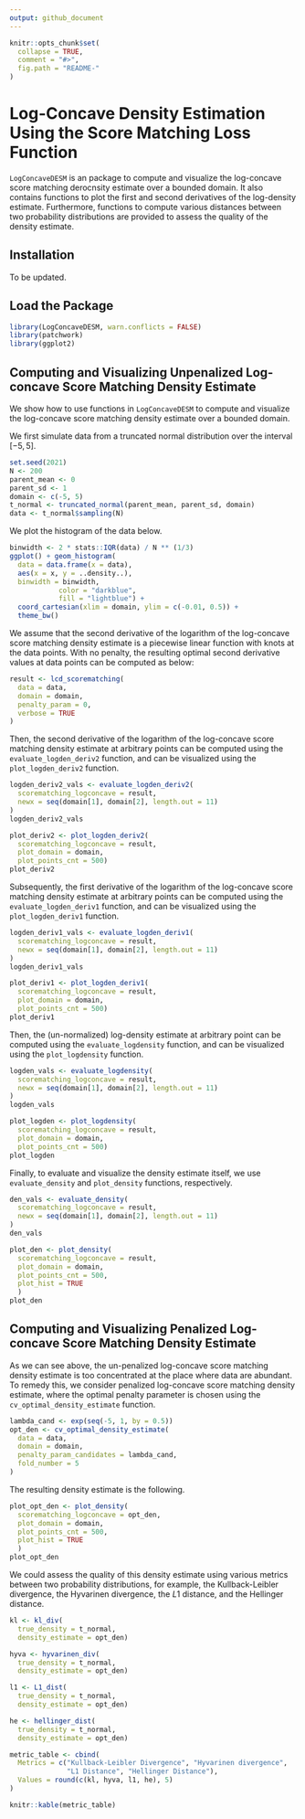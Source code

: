 ```yaml
---
output: github_document
---
```


<!-- README.md is generated from README.Rmd. Please edit that file -->

```r
knitr::opts_chunk$set(
  collapse = TRUE,
  comment = "#>",
  fig.path = "README-"
)
```

# Log-Concave Density Estimation Using the Score Matching Loss Function

`LogConcaveDESM` is an \code{R} package to compute and
visualize the log-concave score matching derocnsity estimate over a bounded domain.
It also contains functions to plot the first and second derivatives of the log-density estimate.
Furthermore, functions to compute various distances between two probability distributions
are provided to assess the quality of the density estimate.

## Installation

To be updated. 

## Load the Package 

```r
library(LogConcaveDESM, warn.conflicts = FALSE)
library(patchwork)
library(ggplot2)
```

## Computing and Visualizing Unpenalized Log-concave Score Matching Density Estimate

We show how to use functions in `LogConcaveDESM` to compute and visualize the log-concave 
score matching density estimate over a bounded domain. 

We first simulate data from a truncated normal distribution over the interval $[-5, 5]$. 

```r
set.seed(2021)
N <- 200
parent_mean <- 0
parent_sd <- 1
domain <- c(-5, 5)
t_normal <- truncated_normal(parent_mean, parent_sd, domain)
data <- t_normal$sampling(N)
```

We plot the histogram of the data below. 

```r
binwidth <- 2 * stats::IQR(data) / N ** (1/3)
ggplot() + geom_histogram(
  data = data.frame(x = data), 
  aes(x = x, y = ..density..), 
  binwidth = binwidth,
            color = "darkblue",
            fill = "lightblue") + 
  coord_cartesian(xlim = domain, ylim = c(-0.01, 0.5)) + 
  theme_bw()
```

We assume that the second derivative of the logarithm of the log-concave score matching 
density estimate is a piecewise linear function with knots at the data points. 
With no penalty, the resulting optimal second derivative values at data points can be computed as below: 

```r
result <- lcd_scorematching(
  data = data, 
  domain = domain, 
  penalty_param = 0, 
  verbose = TRUE
)
```

Then, the second derivative of the logarithm of the log-concave score matching density estimate 
at arbitrary points can be computed using the `evaluate_logden_deriv2` function, and 
can be visualized using the `plot_logden_deriv2` function. 

```r
logden_deriv2_vals <- evaluate_logden_deriv2(
  scorematching_logconcave = result, 
  newx = seq(domain[1], domain[2], length.out = 11)
)
logden_deriv2_vals

plot_deriv2 <- plot_logden_deriv2(
  scorematching_logconcave = result, 
  plot_domain = domain, 
  plot_points_cnt = 500)
plot_deriv2
```

Subsequently, the first derivative of the logarithm of the log-concave score matching density estimate 
at arbitrary points can be computed using the `evaluate_logden_deriv1` function, and 
can be visualized using the `plot_logden_deriv1` function. 

```r
logden_deriv1_vals <- evaluate_logden_deriv1(
  scorematching_logconcave = result, 
  newx = seq(domain[1], domain[2], length.out = 11)
)
logden_deriv1_vals

plot_deriv1 <- plot_logden_deriv1(
  scorematching_logconcave = result, 
  plot_domain = domain, 
  plot_points_cnt = 500)
plot_deriv1
```

Then, the (un-normalized) log-density estimate at arbitrary point can be computed 
using the `evaluate_logdensity` function, and can be visualized using the `plot_logdensity` function. 

```r
logden_vals <- evaluate_logdensity(
  scorematching_logconcave = result, 
  newx = seq(domain[1], domain[2], length.out = 11)
)
logden_vals

plot_logden <- plot_logdensity(
  scorematching_logconcave = result, 
  plot_domain = domain, 
  plot_points_cnt = 500)
plot_logden
```

Finally, to evaluate and visualize the density estimate itself, we use `evaluate_density` 
and `plot_density` functions, respectively. 

```r
den_vals <- evaluate_density(
  scorematching_logconcave = result, 
  newx = seq(domain[1], domain[2], length.out = 11)
)
den_vals

plot_den <- plot_density(
  scorematching_logconcave = result,
  plot_domain = domain,
  plot_points_cnt = 500, 
  plot_hist = TRUE
  )
plot_den
```

## Computing and Visualizing Penalized Log-concave Score Matching Density Estimate

As we can see above, the un-penalized log-concave score matching density estimate is 
too concentrated at the place where data are abundant. To remedy this, we consider 
penalized log-concave score matching density estimate, where the optimal penalty parameter 
is chosen using the `cv_optimal_density_estimate` function. 

```r
lambda_cand <- exp(seq(-5, 1, by = 0.5))
opt_den <- cv_optimal_density_estimate(
  data = data, 
  domain = domain, 
  penalty_param_candidates = lambda_cand, 
  fold_number = 5
)
```

The resulting density estimate is the following. 

```r
plot_opt_den <- plot_density(
  scorematching_logconcave = opt_den,
  plot_domain = domain,
  plot_points_cnt = 500, 
  plot_hist = TRUE
  )
plot_opt_den
```

We could assess the quality of this density estimate using various metrics 
between two probability distributions, for example, the Kullback-Leibler divergence, 
the Hyvarinen divergence, the $L1$ distance, and the Hellinger distance. 

```r
kl <- kl_div(
  true_density = t_normal, 
  density_estimate = opt_den) 

hyva <- hyvarinen_div(
  true_density = t_normal, 
  density_estimate = opt_den) 

l1 <- L1_dist(
  true_density = t_normal, 
  density_estimate = opt_den) 

he <- hellinger_dist(
  true_density = t_normal, 
  density_estimate = opt_den) 

metric_table <- cbind(
  Metrics = c("Kullback-Leibler Divergence", "Hyvarinen divergence", 
              "L1 Distance", "Hellinger Distance"), 
  Values = round(c(kl, hyva, l1, he), 5)
)

knitr::kable(metric_table)
```
